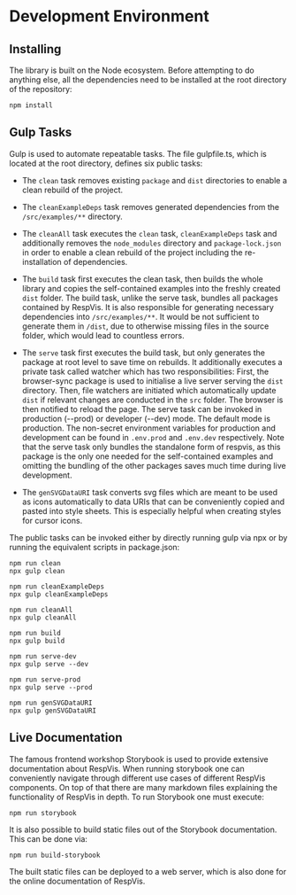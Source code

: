 
<Meta title='Contributing/Development Environment'/>

# Development Environment


## Installing

The library is built on the Node ecosystem. Before attempting to do
anything else, all the dependencies need to be installed at the root
directory of the repository:

```
npm install
```



## Gulp Tasks

Gulp is used to automate repeatable tasks. The file gulpfile.ts, which is
located at the root directory, defines six public tasks:

- The `clean` task removes existing `package` and `dist` directories to
  enable a clean rebuild of the project.

- The `cleanExampleDeps` task removes generated dependencies from the
  `/src/examples/**` directory.

- The `cleanAll` task executes the `clean` task, `cleanExampleDeps` task
  and additionally removes the `node_modules` directory and `package-lock.json`
  in order to enable a clean rebuild of the project including the
  re-installation of dependencies.

- The `build` task first executes the clean task, then builds the
  whole library and copies the self-contained examples into
  the freshly created `dist` folder. The build task, unlike the serve
  task, bundles all packages contained by RespVis. It is also responsible
  for generating necessary dependencies into `/src/examples/**`.
  It would be not sufficient to generate them in `/dist`, due to otherwise
  missing files in the source folder, which would lead to countless errors.

- The `serve` task first executes the build task, but only generates the
  package at root level to save time on rebuilds. It additionally
  executes a private task called watcher which has two
  responsibilities: First, the browser-sync package is used to
  initialise a live server serving the `dist` directory. Then,
  file watchers are initiated which automatically update `dist`
  if relevant changes are conducted in the `src` folder. The
  browser is then notified to reload the page. The serve task can
  be invoked in production (--prod) or developer (--dev) mode. The
  default mode is production. The non-secret environment variables
  for production and development can be found in `.env.prod` and
  `.env.dev` respectively. Note that the serve task only bundles the
  standalone form of respvis, as this package is the only one needed
  for the self-contained examples and omitting the bundling of the
  other packages saves much time during live development.

- The `genSVGDataURI` task converts svg files which are
  meant to be used as icons automatically to data URIs that can be
  conveniently copied and pasted into style sheets. This is especially
  helpful when creating styles for cursor icons.

The public tasks can be invoked either by directly running gulp via npx or
by running the equivalent scripts in package.json:

```
npm run clean
npx gulp clean

npm run cleanExampleDeps
npx gulp cleanExampleDeps

npm run cleanAll
npx gulp cleanAll

npm run build
npx gulp build

npm run serve-dev
npx gulp serve --dev

npm run serve-prod
npx gulp serve --prod

npm run genSVGDataURI
npx gulp genSVGDataURI
```




## Live Documentation

The famous frontend workshop Storybook is used to provide extensive
documentation about RespVis. When running storybook one can conveniently
navigate through different use cases of different RespVis components. On
top of that there are many markdown files explaining the functionality of
RespVis in depth. To run Storybook one must execute:

```
npm run storybook
```

It is also possible to build static files out of the Storybook documentation.
This can be done via:

```
npm run build-storybook
```

The built static files can be deployed to a web server, which is also done
for the online documentation of RespVis.
